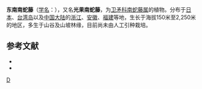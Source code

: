 {{Speciesbox
| genus = Celastrus
| species = punctatus
| authority = Thunb.
}}

'''东南南蛇藤'''（[[学名|学名]]：{{lang|la|''Celastrus punctatus''}}），又名'''光果南蛇藤'''，为[[卫矛科|卫矛科]][[南蛇藤属|南蛇藤属]]的植物。分布于[[日本|日本]]、[[台湾岛|台湾岛]]以及[[中国大陆|中国大陆]]的[[浙江|浙江]]、[[安徽|安徽]]、[[福建|福建]]等地，生长于海拔150米至2,250米的地区，多生于山谷及山坡林缘，目前尚未由人工引种栽培。

== 参考文献 ==

* {{cite web| url =http://www.bioinfo.cn/db05/KmzwSpecies.php?action=view&id=2903| title =东南南蛇藤| work =《中国高等植物数据库全库》| publisher =中国科学院微生物研究所| author =昆明植物研究所| accessdate =2009-02-23| deadurl =yes| archiveurl =https://web.archive.org/web/20160305095229/http://www.bioinfo.cn/db05/KmzwSpecies.php?action=view&id=2903| archivedate =2016-03-05}}
* {{TaiBNET| zh=光果南蛇藤 | id=202773 | binomial=Celastrus punctatus | authority=Thunb., 1784 | var= | accessdate=2013-01-24}}
{{Taxonbar|from=Q10869699}}

[[Category:南蛇藤属|D]]